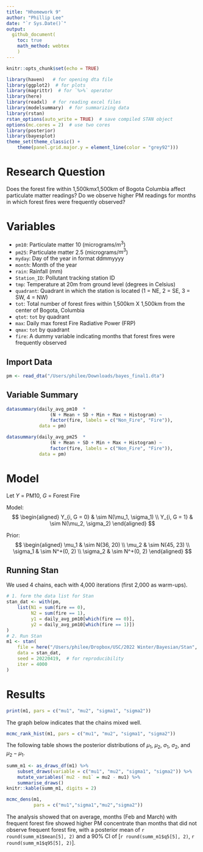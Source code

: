 ```yaml
---
title: "Hhomework 9"
author: "Phillip Lee"
date: "`r Sys.Date()`"
output:
  github_document(
    toc: true
    math_method: webtex
    )
---
```


```r
knitr::opts_chunk$set(echo = TRUE)
```

```r
library(haven)   # for opening dta file
library(ggplot2)  # for plots
library(magrittr)  # for `%>%` operator
library(here)
library(readxl)  # for reading excel files
library(modelsummary)  # for summarizing data
library(rstan)
rstan_options(auto_write = TRUE)  # save compiled STAN object
options(mc.cores = 2)  # use two cores
library(posterior)
library(bayesplot)
theme_set(theme_classic() +
    theme(panel.grid.major.y = element_line(color = "grey92")))
```

# Research Question

Does the forest fire within 1,500kmx1,500km of Bogota Columbia affect particulate matter readings? Do we observe higher PM readings for months in which forest fires were frequently observed?


# Variables

- `pm10`: Particulate matter 10 (micrograms/$m^3$)
- `pm25`: Particulate matter 2.5 (micrograms/$m^3$)
- `myday`: Day of the year in format ddmmyyyy
- `month`: Month of the year
- `rain`: Rainfall (mm)
- `Station_ID`: Pollutant tracking station ID
- `tmp`: Temperature at 20m from ground level (degrees in Celsius)
- `quadrant`: Quadrant in which the station is located (1 = NE, 2 = SE, 3 = SW, 4 = NW)
- `tot`: Total number of forest fires within 1,500km X 1,500km from the center of Bogota, Columbia
- `qtot`: `tot` by quadrant
- `max`: Daily max forest Fire Radiative Power (FRP)
- `qmax`: `tot` by quadrant
- `fire`: A dummy variable indicating months that forest fires were frequently observed

## Import Data

```r
pm <- read_dta("/Users/philee/Downloads/bayes_final1.dta")
```

## Variable Summary

```r
datasummary(daily_avg_pm10  * 
                (N + Mean + SD + Min + Max + Histogram) ~
                factor(fire, labels = c("Non_Fire", "Fire")),
            data = pm)

datasummary(daily_avg_pm25  * 
                (N + Mean + SD + Min + Max + Histogram) ~
                factor(fire, labels = c("Non_Fire", "Fire")),
            data = pm)
```

# Model

Let $Y$ = PM10, $G$ = Forest Fire

Model:
$$
  \begin{aligned}
    Y_{i, G = 0} & \sim N(\mu_1, \sigma_1) \\
    Y_{i, G = 1} & \sim N(\mu_2, \sigma_2)
  \end{aligned}
$$

Prior:
$$
  \begin{aligned}
    \mu_1 & \sim N(36, 20) \\
    \mu_2 & \sim N(45, 23) \\
    \sigma_1 & \sim N^+(0, 2) \\
    \sigma_2 & \sim N^+(0, 2)
  \end{aligned}
$$

## Running Stan

We used 4 chains, each with 4,000 iterations (first 2,000 as warm-ups). 

```r
# 1. form the data list for Stan
stan_dat <- with(pm,
    list(N1 = sum(fire == 0),
         N2 = sum(fire == 1),
         y1 = daily_avg_pm10[which(fire == 0)],
         y2 = daily_avg_pm10[which(fire == 1)])
)
# 2. Run Stan
m1 <- stan(
    file = here("/Users/philee/Dropbox/USC/2022 Winter/Bayesian/Stan", "normal_2group.stan"),
    data = stan_dat,
    seed = 20220419,  # for reproducibility
    iter = 4000
)
```

# Results
```r
print(m1, pars = c("mu1", "mu2", "sigma1", "sigma2"))
```

The graph below indicates that the chains mixed well.

```r
mcmc_rank_hist(m1, pars = c("mu1", "mu2", "sigma1", "sigma2"))
```

The following table shows the posterior distributions of $\mu_1$, $\mu_2$, $\sigma_1$, $\sigma_2$, and $\mu_2 - \mu_1$.

```r
summ_m1 <- as_draws_df(m1) %>%
    subset_draws(variable = c("mu1", "mu2", "sigma1", "sigma2")) %>%
    mutate_variables(`mu2 - mu1` = mu2 - mu1) %>%
    summarise_draws()
knitr::kable(summ_m1, digits = 2)
```

```r
mcmc_dens(m1, 
          pars = c("mu1","sigma1","mu2","sigma2"))
```

The analysis showed that on average, months (Feb and March) with frequent forest fire showed higher PM concentrate than months that did not observe frequent forest fire, with a posterior mean of `r round(summ_m1$mean[5], 2)` and a 90% CI of [`r round(summ_m1$q5[5], 2)`, `r round(summ_m1$q95[5], 2)`].